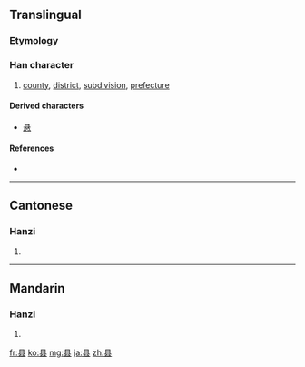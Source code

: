 {{also|縣|県}}
==Translingual==
{{ja-forms|[[県]]|县|[[縣]]}}
===Etymology===
{{Han simp|縣}}

===Han character===
{{Han char|rn=28|rad=厶|as=05|sn=7|four=|canj=月一戈 (BMI)}}

# [[county]], [[district]], [[subdivision]], [[prefecture]]

====Derived characters====
* [[悬]]

====References====
* {{Han ref|kx=0164.161|hdz=10386.090|uh=53BF|ud=21439}}

----

==Cantonese==

===Hanzi===
{{yue-hanzi|jyut=|y=yun2, yun6|tra=縣}}

# {{defn|Cantonese|sort=厶05}}

----

==Mandarin==

===Hanzi===
{{cmn-hanzi|tra=縣|pin=[[xiàn]] ([[xian4]])|wg=hsien<sup>4</sup>}}

# {{defn|Mandarin|sort=厶05}}

[[fr:县]]
[[ko:县]]
[[mg:县]]
[[ja:县]]
[[zh:县]]